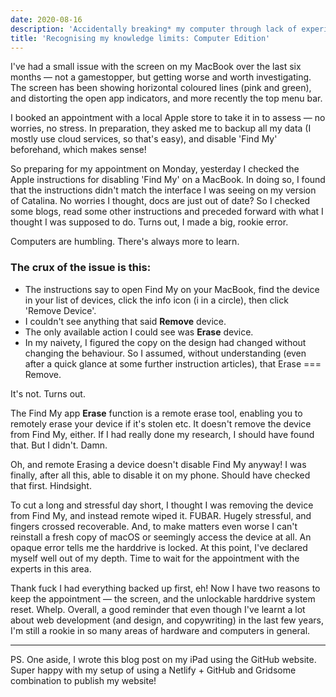 ```yaml
---
date: 2020-08-16
description: 'Accidentally breaking* my computer through lack of experience and research, but being prepared beforehand. *Temporarily, hopefully!!'
title: 'Recognising my knowledge limits: Computer Edition'
---
```


<BlogReadTime readTime="1:30"/>

I've had a small issue with the screen on my MacBook over the last six months — not a gamestopper, but getting worse and worth investigating. The screen has been showing horizontal coloured lines (pink and green), and distorting the open app indicators, and more recently the top menu bar.

I booked an appointment with a local Apple store to take it in to assess — no worries, no stress. In preparation, they asked me to backup all my data (I mostly use cloud services, so that's easy), and disable 'Find My' beforehand, which makes sense!

So preparing for my appointment on Monday, yesterday I checked the Apple instructions for disabling 'Find My' on a MacBook. In doing so, I found that the instructions didn't match the interface I was seeing on my version of Catalina. No worries I thought, docs are just out of date? So I checked some blogs, read some other instructions and preceded forward with what I thought I was supposed to do. Turns out, I made a big, rookie error.

Computers are humbling. There's always more to learn.

### The crux of the issue is this:
- The instructions say to open Find My on your MacBook, find the device in your list of devices, click the info icon (i in a circle), then click 'Remove Device'.
- I couldn't see anything that said **Remove** device.
- The only available action I could see was **Erase** device.
- In my naivety, I figured the copy on the design had changed without changing the behaviour. So I assumed, without understanding (even after a quick glance at some further instruction articles), that Erase === Remove.

It's not. Turns out.

The Find My app **Erase** function is a remote erase tool, enabling you to remotely erase your device if it's stolen etc. It doesn't remove the device from Find My, either. If I had really done my research, I should have found that. But I didn't. Damn.

Oh, and remote Erasing a device doesn't disable Find My anyway! I was finally, after all this, able to disable it on my phone. Should have checked that first. Hindsight.

To cut a long and stressful day short, I thought I was removing the device from Find My, and instead remote wiped it. FUBAR. Hugely stressful, and fingers crossed recoverable. And, to make matters even worse I can't reinstall a fresh copy of macOS or seemingly access the device at all. An opaque error tells me the harddrive is locked. At this point, I've declared myself well out of my depth. Time to wait for the appointment with the experts in this area.

Thank fuck I had everything backed up first, eh! Now I have two reasons to keep the appointment — the screen, and the unlockable harddrive system reset. Whelp. Overall, a good reminder that even though I've learnt a lot about web development (and design, and copywriting) in the last few years, I'm still a rookie in so many areas of hardware and computers in general.

<hr/>

PS. One aside, I wrote this blog post on my iPad using the GitHub website. Super happy with my setup of using a Netlify + GitHub and Gridsome combination to publish my website!

